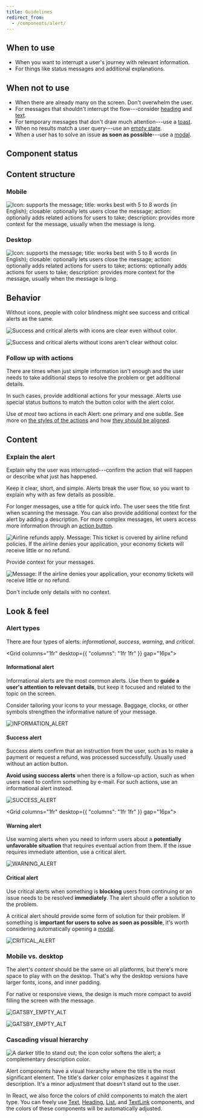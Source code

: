 ```yaml
---
title: Guidelines
redirect_from:
  - /components/alert/
---
```



<ReactExample exampleId="Alert-default" />

## When to use

- When you want to interrupt a user's journey with relevant information.
- For things like status messages and additional explanations.

## When not to use

- When there are already many on the screen. Don't overwhelm the user.
- For messages that shouldn't interrupt the flow---consider [heading](/components/text/heading/)
  and [text](/components/text/text/).
- For temporary messages that don't draw much attention---use a [toast](/components/information/toast/).
- When no results match a user query---use an [empty state](/components/progress-indicators/emptystate/).
- When a user has to solve an issue **as soon as possible**---use a [modal](/components/overlay/modal/).

## Component status

<ComponentStatus component="Alert" />

## Content structure

### Mobile

![Icon: supports the message; title: works best with 5 to 8 words (in English); closable: optionally lets users close the message; action: optionally adds related actions for users to take; description: provides more context for the message, usually when the message is long.](fileId:4QJZqvBvRrLu6t9mwObCkA;nodeId:289%3A0)

### Desktop

![Icon: supports the message; title: works best with 5 to 8 words (in English); closable: optionally lets users close the message; action: optionally adds related actions for users to take; actions: optionally adds actions for users to take; description: provides more context for the message, usually when the message is long.](fileId:4QJZqvBvRrLu6t9mwObCkA;nodeId:566%3A2147)

## Behavior

<MoreThanColorSnippet component="alert" />

<Guideline title="Use icons">

Without icons, people with color blindness might see success and critical alerts as the same.

![Success and critical alerts with icons are clear even without color.](fileId:fannvRpkOJK6uxxT33EKaa;nodeId:364%3A1542)

![Success and critical alerts without icons aren't clear without color.](fileId:fannvRpkOJK6uxxT33EKaa;nodeId:364%3A1543)

</Guideline>

### Follow up with actions

There are times when just simple information isn't enough
and the user needs to take additional steps to resolve the problem or get additional details.

In such cases, provide additional actions for your message.
Alerts use special status buttons to match the button color with the alert color.

Use _at most_ two actions in each Alert:
one primary and one subtle.
See more on [the styles of the actions](/design-patterns/action-components/#alert-buttons)
and how [they should be aligned](/design-patterns/action-components/#button-alignment-in-alert).

<ReactExample exampleId="Alert-actions_sidebyside" />

## Content

### Explain the alert

Explain why the user was interrupted---confirm the action that will happen
or describe what just has happened.

Keep it clear, short, and simple.
Alerts break the user flow,
so you want to explain why with as few details as possible.

For longer messages, use a title for quick info.
The user sees the title first when scanning the message.
You can also provide additional context for the alert by adding a description.
For more complex messages,
let users access more information through an [action button](#follow-up-with-actions).

<GuidelineImages>

<DoImage>

![Airline refunds apply. Message: This ticket is covered by airline refund policies. If the airline denies your application, your economy tickets will receive little or no refund.](fileId:fannvRpkOJK6uxxT33EKaa;nodeId:364%3A1687)

Provide context for your messages.

</DoImage>

<DontImage>

![Message: If the airline denies your application, your economy tickets will receive little or no refund.](fileId:fannvRpkOJK6uxxT33EKaa;nodeId:364%3A1688)

Don't include only details with no context.

</DontImage>

</GuidelineImages>

## Look & feel

### Alert types

There are four types of alerts: _informational_, _success_, _warning_, and _critical_.

<ReactExample exampleId="Alert-types" />

<Grid columns="1fr" desktop={{ "columns": "1fr 1fr" }} gap="16px">

<Container>

#### Informational alert

Informational alerts are the most common alerts.
Use them to **guide a user's attention to relevant details**,
but keep it focused and related to the topic on the screen.

Consider tailoring your icons to your message.
Baggage, clocks, or other symbols strengthen the informative nature of your message.

![INFORMATION_ALERT](fileId:fannvRpkOJK6uxxT33EKaa;nodeId:1181%6432)

</Container>

<Container>

#### Success alert

Success alerts confirm that an instruction from the user,
such as to make a payment or request a refund, was processed successfully.
Usually used without an action button.

**Avoid using success alerts** when there is a follow-up action,
such as when users need to confirm something by e-mail.
For such actions, use an informational alert instead.

![SUCCESS_ALERT](fileId:fannvRpkOJK6uxxT33EKaa;nodeId:1181%6322)

</Container>

</Grid>

<Grid columns="1fr" desktop={{ "columns": "1fr 1fr" }} gap="16px">

<Container>

#### Warning alert

Use warning alerts when you need to inform users about a **potentially unfavorable situation**
that requires eventual action from them.
If the issue requires immediate attention, use a critical alert.

![WARNING_ALERT](fileId:fannvRpkOJK6uxxT33EKaa;nodeId:1181%6435)

</Container>

<Container>

#### Critical alert

Use critical alerts when something is **blocking** users from continuing
or an issue needs to be resolved **immediately**.
The alert should offer a solution to the problem.

A critical alert should provide some form of solution for their problem.
If something is **important for users to solve as soon as possible**,
it's worth considering automatically opening a [modal](/components/overlay/modal/).

![CRITICAL_ALERT](fileId:fannvRpkOJK6uxxT33EKaa;nodeId:1181%6377)

</Container>

</Grid>

### Mobile vs. desktop

The alert's _content_ should be the same on all platforms,
but there's more space to play with on the desktop.
That's why the desktop versions have larger fonts, icons, and inner padding.

For native or responsive views,
the design is much more compact to avoid filling the screen with the message.

<ImageContainer size="medium">

![GATSBY_EMPTY_ALT](fileId:4QJZqvBvRrLu6t9mwObCkA;nodeId:1436%3A116 "On mobile platforms, everything is more compact.")

</ImageContainer>
<ImageContainer size="medium">

![GATSBY_EMPTY_ALT](fileId:4QJZqvBvRrLu6t9mwObCkA;nodeId:1436%3A128 "On desktop platforms, things can breathe")

</ImageContainer>

### Cascading visual hierarchy

![A darker title to stand out; the icon color softens the alert; a complementary description color.](fileId:4QJZqvBvRrLu6t9mwObCkA;nodeId:555%3A0)

Alert components have a visual hierarchy where the title is the most significant element.
The title's darker color emphasizes it against the description.
It's a minor adjustment that doesn't stand out to the user.

In React, we also force the colors of child components to match the alert type.
You can freely use [Text](/components/text/text/), [Heading](/components/text/heading/),
[List](/components/structure/list/), and [TextLink](/components/action/textlink/) components,
and the colors of these components will be automatically adjusted.
